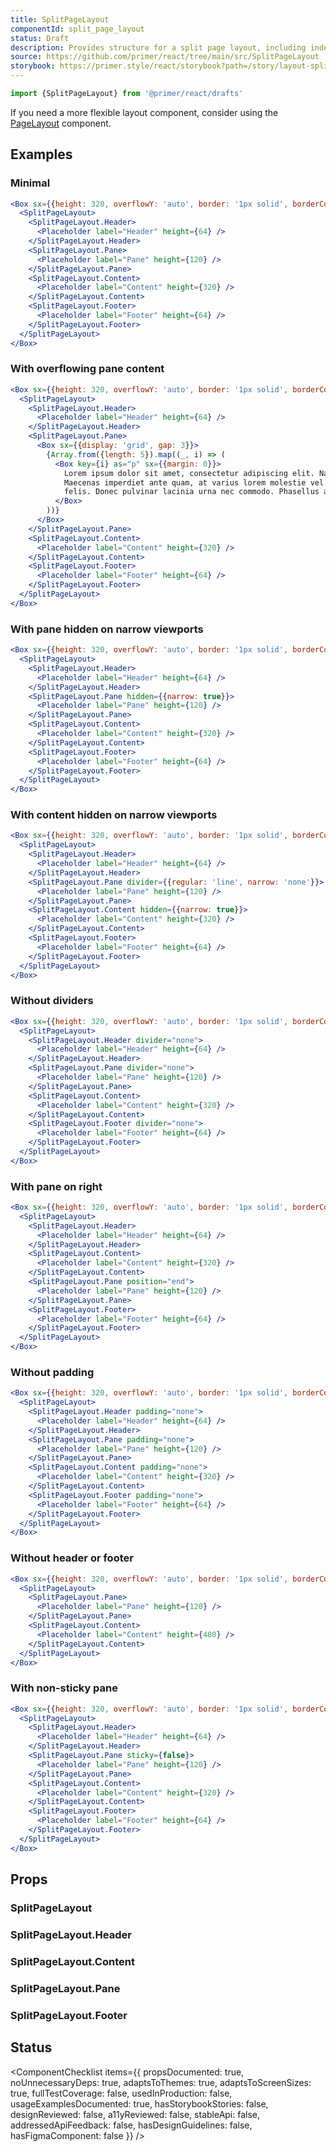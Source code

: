 ```yaml
---
title: SplitPageLayout
componentId: split_page_layout
status: Draft
description: Provides structure for a split page layout, including independent scrolling for the pane and content regions. Useful for responsive list/detail patterns, when an item in the pane updates the page content on selection.
source: https://github.com/primer/react/tree/main/src/SplitPageLayout
storybook: https://primer.style/react/storybook?path=/story/layout-splitpagelayout--default
---
```


```js
import {SplitPageLayout} from '@primer/react/drafts'
```

<Note>

If you need a more flexible layout component, consider using the [PageLayout](/PageLayout) component.

</Note>

## Examples

### Minimal

```jsx live drafts
<Box sx={{height: 320, overflowY: 'auto', border: '1px solid', borderColor: 'border.default'}}>
  <SplitPageLayout>
    <SplitPageLayout.Header>
      <Placeholder label="Header" height={64} />
    </SplitPageLayout.Header>
    <SplitPageLayout.Pane>
      <Placeholder label="Pane" height={120} />
    </SplitPageLayout.Pane>
    <SplitPageLayout.Content>
      <Placeholder label="Content" height={320} />
    </SplitPageLayout.Content>
    <SplitPageLayout.Footer>
      <Placeholder label="Footer" height={64} />
    </SplitPageLayout.Footer>
  </SplitPageLayout>
</Box>
```

### With overflowing pane content

```jsx live drafts
<Box sx={{height: 320, overflowY: 'auto', border: '1px solid', borderColor: 'border.default'}}>
  <SplitPageLayout>
    <SplitPageLayout.Header>
      <Placeholder label="Header" height={64} />
    </SplitPageLayout.Header>
    <SplitPageLayout.Pane>
      <Box sx={{display: 'grid', gap: 3}}>
        {Array.from({length: 5}).map((_, i) => (
          <Box key={i} as="p" sx={{margin: 0}}>
            Lorem ipsum dolor sit amet, consectetur adipiscing elit. Nam at enim id lorem tempus egestas a non ipsum.
            Maecenas imperdiet ante quam, at varius lorem molestie vel. Sed at eros consequat, varius tellus et, auctor
            felis. Donec pulvinar lacinia urna nec commodo. Phasellus at imperdiet risus. Donec sit amet massa purus.
          </Box>
        ))}
      </Box>
    </SplitPageLayout.Pane>
    <SplitPageLayout.Content>
      <Placeholder label="Content" height={320} />
    </SplitPageLayout.Content>
    <SplitPageLayout.Footer>
      <Placeholder label="Footer" height={64} />
    </SplitPageLayout.Footer>
  </SplitPageLayout>
</Box>
```

### With pane hidden on narrow viewports

```jsx live drafts
<Box sx={{height: 320, overflowY: 'auto', border: '1px solid', borderColor: 'border.default'}}>
  <SplitPageLayout>
    <SplitPageLayout.Header>
      <Placeholder label="Header" height={64} />
    </SplitPageLayout.Header>
    <SplitPageLayout.Pane hidden={{narrow: true}}>
      <Placeholder label="Pane" height={120} />
    </SplitPageLayout.Pane>
    <SplitPageLayout.Content>
      <Placeholder label="Content" height={320} />
    </SplitPageLayout.Content>
    <SplitPageLayout.Footer>
      <Placeholder label="Footer" height={64} />
    </SplitPageLayout.Footer>
  </SplitPageLayout>
</Box>
```

### With content hidden on narrow viewports

```jsx live drafts
<Box sx={{height: 320, overflowY: 'auto', border: '1px solid', borderColor: 'border.default'}}>
  <SplitPageLayout>
    <SplitPageLayout.Header>
      <Placeholder label="Header" height={64} />
    </SplitPageLayout.Header>
    <SplitPageLayout.Pane divider={{regular: 'line', narrow: 'none'}}>
      <Placeholder label="Pane" height={120} />
    </SplitPageLayout.Pane>
    <SplitPageLayout.Content hidden={{narrow: true}}>
      <Placeholder label="Content" height={320} />
    </SplitPageLayout.Content>
    <SplitPageLayout.Footer>
      <Placeholder label="Footer" height={64} />
    </SplitPageLayout.Footer>
  </SplitPageLayout>
</Box>
```

### Without dividers

```jsx live drafts
<Box sx={{height: 320, overflowY: 'auto', border: '1px solid', borderColor: 'border.default'}}>
  <SplitPageLayout>
    <SplitPageLayout.Header divider="none">
      <Placeholder label="Header" height={64} />
    </SplitPageLayout.Header>
    <SplitPageLayout.Pane divider="none">
      <Placeholder label="Pane" height={120} />
    </SplitPageLayout.Pane>
    <SplitPageLayout.Content>
      <Placeholder label="Content" height={320} />
    </SplitPageLayout.Content>
    <SplitPageLayout.Footer divider="none">
      <Placeholder label="Footer" height={64} />
    </SplitPageLayout.Footer>
  </SplitPageLayout>
</Box>
```

### With pane on right

```jsx live drafts
<Box sx={{height: 320, overflowY: 'auto', border: '1px solid', borderColor: 'border.default'}}>
  <SplitPageLayout>
    <SplitPageLayout.Header>
      <Placeholder label="Header" height={64} />
    </SplitPageLayout.Header>
    <SplitPageLayout.Content>
      <Placeholder label="Content" height={320} />
    </SplitPageLayout.Content>
    <SplitPageLayout.Pane position="end">
      <Placeholder label="Pane" height={120} />
    </SplitPageLayout.Pane>
    <SplitPageLayout.Footer>
      <Placeholder label="Footer" height={64} />
    </SplitPageLayout.Footer>
  </SplitPageLayout>
</Box>
```

### Without padding

```jsx live drafts
<Box sx={{height: 320, overflowY: 'auto', border: '1px solid', borderColor: 'border.default'}}>
  <SplitPageLayout>
    <SplitPageLayout.Header padding="none">
      <Placeholder label="Header" height={64} />
    </SplitPageLayout.Header>
    <SplitPageLayout.Pane padding="none">
      <Placeholder label="Pane" height={120} />
    </SplitPageLayout.Pane>
    <SplitPageLayout.Content padding="none">
      <Placeholder label="Content" height={320} />
    </SplitPageLayout.Content>
    <SplitPageLayout.Footer padding="none">
      <Placeholder label="Footer" height={64} />
    </SplitPageLayout.Footer>
  </SplitPageLayout>
</Box>
```

### Without header or footer

```jsx live drafts
<Box sx={{height: 320, overflowY: 'auto', border: '1px solid', borderColor: 'border.default'}}>
  <SplitPageLayout>
    <SplitPageLayout.Pane>
      <Placeholder label="Pane" height={120} />
    </SplitPageLayout.Pane>
    <SplitPageLayout.Content>
      <Placeholder label="Content" height={480} />
    </SplitPageLayout.Content>
  </SplitPageLayout>
</Box>
```

### With non-sticky pane

```jsx live drafts
<Box sx={{height: 320, overflowY: 'auto', border: '1px solid', borderColor: 'border.default'}}>
  <SplitPageLayout>
    <SplitPageLayout.Header>
      <Placeholder label="Header" height={64} />
    </SplitPageLayout.Header>
    <SplitPageLayout.Pane sticky={false}>
      <Placeholder label="Pane" height={120} />
    </SplitPageLayout.Pane>
    <SplitPageLayout.Content>
      <Placeholder label="Content" height={320} />
    </SplitPageLayout.Content>
    <SplitPageLayout.Footer>
      <Placeholder label="Footer" height={64} />
    </SplitPageLayout.Footer>
  </SplitPageLayout>
</Box>
```

## Props

### SplitPageLayout

<PropsTable>
  <PropsTableSxRow />
</PropsTable>

### SplitPageLayout.Header

<PropsTable>
  <PropsTableRow
    name="padding"
    type={`| 'none'
| 'condensed'
| 'normal'`}
    defaultValue="'normal'"
    description="The amount of padding inside the header."
  />
  <PropsTableRow
    name="divider"
    type={`| 'none'
| 'line'
| {
    narrow?:
      | 'none'
      | 'line' 
      | 'filled'
    regular?:
      | 'none'
      | 'line'
    wide?:
      | 'none'
      | 'line'
  }`}
    defaultValue="'line'"
  />
  <PropsTableRow
    name="hidden"
    type={`| boolean
| {
    narrow?: boolean
    regular?: boolean
    wide?: boolean
  }`}
    defaultValue="false"
    description="Whether the header is hidden."
  />
  <PropsTableSxRow />
</PropsTable>

### SplitPageLayout.Content

<PropsTable>
  <PropsTableRow
    name="width"
    type={`| 'full'
| 'medium'
| 'large'
| 'xlarge'`}
    defaultValue="'large'"
    description="The maximum width of the content region."
  />
  <PropsTableRow
    name="padding"
    type={`| 'none'
| 'condensed'
| 'normal'`}
    defaultValue="'normal'"
    description="The amount of padding inside the content."
  />
  <PropsTableRow
    name="hidden"
    type={`| boolean
| {
    narrow?: boolean
    regular?: boolean
    wide?: boolean
  }`}
    defaultValue="false"
    description="Whether the content is hidden."
  />
  <PropsTableSxRow />
</PropsTable>

### SplitPageLayout.Pane

<PropsTable>
  <PropsTableRow
    name="position"
    type={`| 'start'
| 'end'
| {
    narrow?:
      | 'start'
      | 'end'
    regular?:
      | 'start'
      | 'end'
    wide?:
      | 'start'
      | 'end'
  }`}
    defaultValue="'start'"
  />
  <PropsTableRow
    name="width"
    type={`| 'small'
| 'medium'
| 'large'`}
    defaultValue="'medium'"
    description="The width of the pane."
  />
  <PropsTableRow
    name="sticky"
    type="boolean"
    defaultValue="true"
    description="Whether the pane should stick to the top of the screen while the content scrolls."
  />
  <PropsTableRow
    name="padding"
    type={`| 'none'
| 'condensed'
| 'normal'`}
    defaultValue="'normal'"
    description="The amount of padding inside the pane."
  />
  <PropsTableRow
    name="divider"
    type={`| 'none'
| 'line'
| {
    narrow?:
      | 'none'
      | 'line' 
      | 'filled'
    regular?:
      | 'none'
      | 'line'
    wide?:
      | 'none'
      | 'line'
  }`}
    defaultValue="'line'"
  />
  <PropsTableRow
    name="hidden"
    type={`| boolean
| {
    narrow?: boolean
    regular?: boolean
    wide?: boolean
  }`}
    defaultValue="false"
    description="Whether the pane is hidden."
  />
  <PropsTableSxRow />
</PropsTable>

### SplitPageLayout.Footer

<PropsTable>
  <PropsTableRow
    name="padding"
    type={`| 'none'
| 'condensed'
| 'normal'`}
    defaultValue="'normal'"
    description="The amount of padding inside the footer."
  />
  <PropsTableRow
    name="divider"
    type={`| 'none'
| 'line'
| {
    narrow?:
      | 'none'
      | 'line' 
      | 'filled'
    regular?:
      | 'none'
      | 'line'
    wide?:
      | 'none'
      | 'line'
  }`}
    defaultValue="'line'"
  />
  <PropsTableRow
    name="hidden"
    type={`| boolean
| {
    narrow?: boolean
    regular?: boolean
    wide?: boolean
  }`}
    defaultValue="false"
    description="Whether the footer is hidden."
  />
  <PropsTableSxRow />
</PropsTable>

## Status

<ComponentChecklist
  items={{
    propsDocumented: true,
    noUnnecessaryDeps: true,
    adaptsToThemes: true,
    adaptsToScreenSizes: true,
    fullTestCoverage: false,
    usedInProduction: false,
    usageExamplesDocumented: true,
    hasStorybookStories: false,
    designReviewed: false,
    a11yReviewed: false,
    stableApi: false,
    addressedApiFeedback: false,
    hasDesignGuidelines: false,
    hasFigmaComponent: false
  }}
/>

